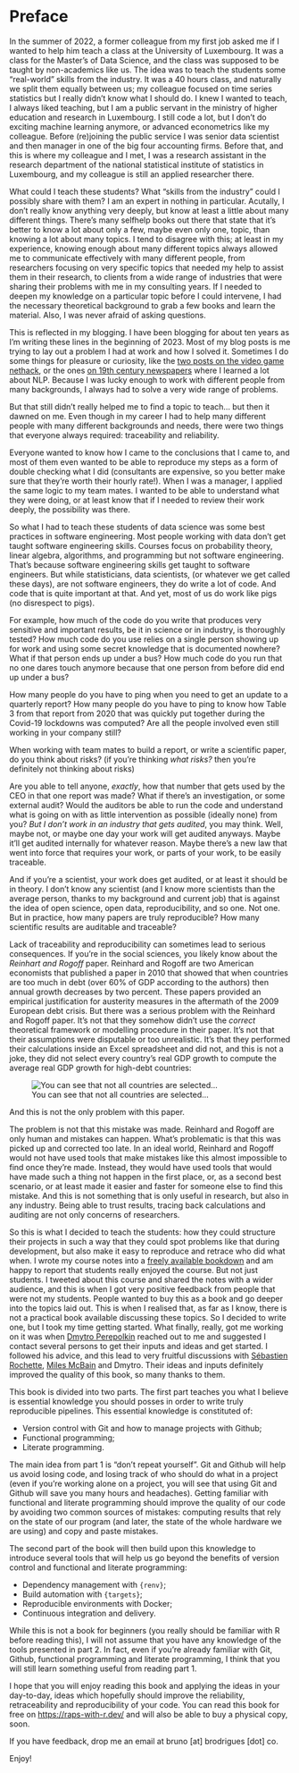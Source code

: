 # Preface {.unnumbered}

In the summer of 2022, a former colleague from my first job asked me if I wanted
to help him teach a class at the University of Luxembourg. It was a class for
the Master's of Data Science, and the class was supposed to be taught by
non-academics like us. The idea was to teach the students some "real-world"
skills from the industry. It was a 40 hours class, and naturally we split them
equally between us; my colleague focused on time series statistics but I really
didn't know what I should do. I knew I wanted to teach, I always liked teaching,
but I am a public servant in the ministry of higher education and research in
Luxembourg. I still code a lot, but I don't do exciting machine learning
anymore, or advanced econometrics like my colleague. Before (re)joining the
public service I was senior data scientist and then manager in one of the big
four accounting firms. Before that, and this is where my colleague and I met, I
was a research assistant in the research department of the national statistical
institute of statistics in Luxembourg, and my colleague is still an applied
researcher there.

What could I teach these students? What "skills from the industry" could I
possibly share with them? I am an expert in nothing in particular. Acutally, I
don’t really know anything very deeply, but know at least a little about many
different things. There’s many selfhelp books out there that state that it’s
better to know a lot about only a few, maybe even only one, topic, than knowing
a lot about many topics. I tend to disagree with this; at least in my
experience, knowing enough about many different topics always allowed me to
communicate effectively with many different people, from researchers focusing on
very specific topics that needed my help to assist them in their research, to
clients from a wide range of industries that were sharing their problems with me
in my consulting years. If I needed to deepen my knowledge on a particular topic
before I could intervene, I had the necessary theoretical background to grab a
few books and learn the material. Also, I was never afraid of asking questions.

This is reflected in my blogging. I have been blogging for about ten years as
I’m writing these lines in the beginning of 2023. Most of my blog posts is me
trying to lay out a problem I had at work and how I solved it. Sometimes I do
some things for pleasure or curiosity, like the [two posts on the video game
nethack](https://www.brodrigues.co/blog/2018-11-03-nethack_analysis/), or the
ones [on 19th century
newspapers](https://www.brodrigues.co/blog/2019-01-04-newspapers/) where I
learned a lot about NLP. Because I was lucky enough to work with different people
from many backgrounds, I always had to solve a very wide range of problems.

But that still didn’t really helped me to find a topic to teach... but then it
dawned on me. Even though in my career I had to help many different people with
many different backgrounds and needs, there were two things that everyone always
required: traceability and reliability.

Everyone wanted to know how I came to the conclusions that I came to, and most
of them even wanted to be able to reproduce my steps as a form of double
checking what I did (consultants are expensive, so you better make sure that
they’re worth their hourly rate!). When I was a manager, I applied the same logic
to my team mates. I wanted to be able to understand what they were doing, or at 
least know that if I needed to review their work deeply, the possibility was there.

So what I had to teach these students of data science was some best practices in
software engineering. Most people working with data don’t get taught software
engineering skills. Courses focus on probability theory, linear algebra,
algorithms, and programming but not software engineering. That's because
software engineering skills get taught to software engineers. But while
statisticians, data scientists, (or whatever we get called these days), are not
software engineers, they do write a lot of code. And code that is quite
important at that. And yet, most of us do work like pigs (no disrespect to
pigs).

For example, how much of the code do you write that produces very sensitive and
important results, be it in science or in industry, is thoroughly tested? How
much code do you use relies on a single person showing up for work and using
some secret knowledge that is documented nowhere? What if that person ends up
under a bus? How much code do you run that no one dares touch anymore because
that one person from before did end up under a bus?

How many people do you have to ping when you need to get an update to a
quarterly report? How many people do you have to ping to know how Table 3 from
that report from 2020 that was quickly put together during the Covid-19
lockdowns was computed? Are all the people involved even still working in your
company still?

When working with team mates to build a report, or write a scientific paper, do
you think about risks? (if you’re thinking *what risks?* then you’re definitely
not thinking about risks)

Are you able to tell anyone, *exactly*, how that number that gets used by the
CEO in that one report was made? What if there's an investigation, or some
external audit? Would the auditors be able to run the code and understand what
is going on with as little intervention as possible (ideally none) from you?
*But I don't work in an industry that gets audited*, you may think. Well, maybe
not, or maybe one day your work will get audited anyways. Maybe it'll get
audited internally for whatever reason. Maybe there's a new law that went into
force that requires your work, or parts of your work, to be easily traceable.

And if you're a scientist, your work does get audited, or at least it should be
in theory. I don't know any scientist (and I know more scientists than the
average person, thanks to my background and current job) that is against the
idea of open science, open data, reproducibility, and so one. Not one. But in
practice, how many papers are truly reproducible? How many scientific results
are auditable and traceable? 

Lack of traceability and reproducibility can sometimes lead to serious
consequences. If you’re in the social sciences, you likely know about the
*Reinhart and Rogoff* paper. Reinhard and Rogoff are two American economists
that published a paper in 2010 that showed that when countries are too much in
debt (over 60% of GDP according to the authors) then annual growth decreases by
two percent. These papers provided an empirical justification for austerity
measures in the aftermath of the 2009 European debt crisis. But there was a
serious problem with the Reinhard and Rogoff paper. It’s not that they somehow
didn’t use the *correct* theoretical framework or modelling procedure in their
paper. It’s not that their assumptions were disputable or too unrealistic. It’s
that they performed their calculations inside an Excel spreadsheet and did not,
and this is not a joke, they did not select every country’s real GDP growth to
compute the average real GDP growth for high-debt countries:

![You can see that not all countries are selected...](images/rr_excel.png)

And this is not the only problem with this paper. 

The problem is not that this mistake was made. Reinhard and Rogoff are only
human and mistakes can happen. What’s problematic is that this was picked up and
corrected too late. In an ideal world, Reinhard and Rogoff would not have used
tools that make mistakes like this almost impossible to find once they’re made.
Instead, they would have used tools that would have made such a thing not happen
in the first place, or, as a second best scenario, or at least made it easier
and faster for someone else to find this mistake. And this is not something that
is only useful in research, but also in any industry. Being able to trust
results, tracing back calculations and auditing are not only concerns of
researchers.

So this is what I decided to teach the students: how they could structure their
projects in such a way that they could spot problems like that during
development, but also make it easy to reproduce and retrace who did what when. I
wrote my course notes into a [freely available bookdown](https://rap4mads.eu/)
and am happy to report that students really enjoyed the course. But not just
students. I tweeted about this course and shared the notes with a wider
audience, and this is when I got very positive feedback from people that were
not my students. People wanted to buy this as a book and go deeper into the
topics laid out. This is when I realised that, as far as I know, there is not a
practical book available discussing these topics. So I decided to write one, but
I took my time getting started. What finally, really, got me working on it was
when [Dmytro Perepolkin](https://github.com/dmi3kno/) reached out to me and
suggested I contact several persons to get their inputs and ideas and get
started. I followed his advice, and this lead to very fruitful discussions with
[Sébastien Rochette](https://github.com/statnmap), [Miles
McBain](https://github.com/MilesMcBain) and Dmytro. Their ideas and inputs
definitely improved the quality of this book, so many thanks to them.


This book is divided into two parts. The first part teaches you what I believe
is essential knowledge you should posses in order to write truly reproducible
pipelines. This essential knowledge is constituted of:

- Version control with Git and how to manage projects with Github;
- Functional programming;
- Literate programming.

The main idea from part 1 is "don’t repeat yourself". Git and Github will help
us avoid losing code, and losing track of who should do what in a project (even
if you’re working alone on a project, you will see that using Git and Github
will save you many hours and headaches). Getting familiar with functional and
literate programming should improve the quality of our code by avoiding two
common sources of mistakes: computing results that rely on the state of our
program (and later, the state of the whole hardware we are using) and copy and
paste mistakes.

The second part of the book will then build upon this knowledge to introduce
several tools that will help us go beyond the benefits of version control and
functional and literate programming:

- Dependency management with `{renv}`;
- Build automation with `{targets}`;
- Reproducible environments with Docker;
- Continuous integration and delivery.

While this is not a book for beginners (you really should be familiar with R before
reading this), I will not assume that you have any knowledge of the tools presented
in part 2. In fact, even if you’re already familiar with Git, Github, functional programming
and literate programming, I think that you will still learn something useful from reading
part 1.

I hope that you will enjoy reading this book and applying the ideas in your day-to-day,
ideas which hopefully should improve the reliability, retraceability and reproducibility
of your code. You can read this book for free on [https://raps-with-r.dev/](https://raps-with-r.dev/)
and will also be able to buy a physical copy, soon.

If you have feedback, drop me an email at bruno [at] brodrigues [dot] co.

Enjoy!

